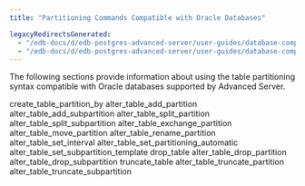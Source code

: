 ```yaml
---
title: "Partitioning Commands Compatible with Oracle Databases"

legacyRedirectsGenerated:
  - "/edb-docs/d/edb-postgres-advanced-server/user-guides/database-compatibility-table-partitioning-guide/13/partitioning_commands_compatible_with_oracle_databases.html"
  - "/edb-docs/d/edb-postgres-advanced-server/user-guides/database-compatibility-table-partitioning-guide/latest/partitioning_commands_compatible_with_oracle_databases.html"
---
```


<div id="partitioning_commands_compatible_with_oracle_databases" class="registered_link"></div>

The following sections provide information about using the table partitioning syntax compatible with Oracle databases supported by Advanced Server.

<div class="toctree" maxdepth="4">

create_table_partition_by alter_table_add_partition alter_table_add_subpartition alter_table_split_partition alter_table_split_subpartition alter_table_exchange_partition alter_table_move_partition alter_table_rename_partition alter_table_set_interval alter_table_set_partitioning_automatic alter_table_set_subpartition_template drop_table alter_table_drop_partition alter_table_drop_subpartition truncate_table alter_table_truncate_partition alter_table_truncate_subpartition

</div>
